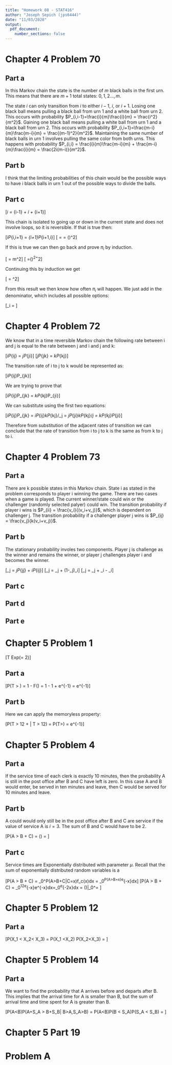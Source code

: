 ```yaml
---
title: "Homework 08 - STAT416"
author: "Joseph Sepich (jps6444)"
date: "11/03/2020"
output:
  pdf_document:
    number_sections: false
---
```


# Chapter 4 Problem 70

## Part a

In this Markov chain the state is the number of $m$ black balls in the first urn. This means that there are $m + 1$ total states: $0,1,2...,m$.

The state $i$ can only transition from $i$ to either $i-1$, $i$, or $i+1$. Losing one black ball means pulling a black ball from urn 1 and a white ball from urn 2. This occurs with probability $P_{i,i-1}=\frac{i}{m}\frac{i}{m} = \frac{i^2}{m^2}$. Gaining one black ball means pulling a white ball from urn 1 and a black ball from urn 2. This occurs with probability $P_{i,i+1}=\frac{m-i}{m}\frac{m-i}{m} = \frac{(m-1)^2}{m^2}$. Maintaining the same number of black balls in urn 1 involves pulling the same color from both urns. This happens with probability $P_{i,i} = \frac{i}{m}\frac{m-i}{m} + \frac{m-i}{m}\frac{i}{m} = \frac{2i(m-i)}{m^2}$.

## Part b

I think that the limiting probabilities of this chain would be the possible ways to have i black balls in urn 1 out of the possible ways to divide the balls.

## Part c

\[\pi_i = \pi_{i-1}\frac{(m-1)^2}{m^2} + \pi_i\frac{2i(m-i)}{m^2} + \pi_{i+1}\frac{i^2}{m^2}\]

This chain is isolated to going up or down in the current state and does not involve loops, so it is reversible. If that is true then:

\[\pi_iP_{i,i+1} = \pi_{i+1}P_{i+1,i}\]
\[\frac{\pi_{i+1}}{\pi_i} = \frac{P_{i,i+1}}{P_{i+1,i}} = (\frac{m-i}{i+1})^2\]

If this is true we can then go back and prove $\pi_i$ by induction.

\[\frac{\pi_1}{\pi_0} = m^2\]
\[\frac{\pi_2}{\pi_0} =(\frac{m}{1}\frac{m-1}{2})^2=\binom{m}{2}^2\]

Continuing this by induction we get

\[\frac{\pi_i}{\pi_0} = \binom{m}{i}^2\]

From this result we then know how often $\pi_i$ will happen. We just add in the denominator, which includes all possible options:


\[\pi_i = \frac{\binom{m}{i}^2}{\binom{m}{0}^2+\binom{m}{1}^2+...+\binom{m}{m}^2}\]


# Chapter 4 Problem 72

We know that in a time reversible Markov chain the following rate between i and j is equal to the rate between j and i and j and k:

\[\pi_iP_{ij} = \pi_jP_{ji}\]
\[\pi_jP_{jk} = \pi_kP_{kj}\]

The transition rate of i to j to k would be represented as:

\[\pi_iP_{ij}P_{jk}\]

We are trying to prove that 

\[\pi_iP_{ij}P_{jk} = \pi_kP_{kj}P_{ji}\]


We can substitute using the first two equations:

\[\pi_iP_{ij}P_{jk} = \pi_iP_{ij}\pi_kP_{kj}/\pi_j = \pi_jP_{ji}\pi_kP_{kj}/\pi_j = \pi_kP_{kj}P_{ji}\]

Therefore from substitution of the adjacent rates of transition we can conclude that the rate of transition from i to j to k is the same as from k to j to i.


# Chapter 4 Problem 73

## Part a

There are k possible states in this Markov chain. State i as stated in the problem corresponds to player i winning the game. There are two cases when a game is played. The current winner/state could win or the challenger (randomly selected palyer) could win. The transition probability if player i wins is $P_{ii} = \frac{v_i}{(v_i+v_j)}$, which is dependent on challenger j. The transition probability if a challenger player j wins is $P_{ij} = \frac{v_j}{k(v_i+v_j)}$.

## Part b

The stationary probability involes two components. Player j is challenge as the winner and remains the winner, or player j challenges player i and becomes the winner.

\[\pi_j = \pi_jP_{jj} + \pi_iP_{ij}\]
\[\pi_j = \pi_j\frac{v_j}{(v_i+v_j)} + (1-\pi_j)\Sigma_i\frac{v_i}{(v_i+v_j)}\]
\[\pi_j = \pi_j\frac{v_j}{(v_i+v_j)} + \Sigma_i\frac{v_i}{(v_i+v_j)} - \Sigma_i\frac{\pi_jv_i}{(v_i+v_j)}\]

## Part c

## Part d

## Part e

# Chapter 5 Problem 1

\[T \text{~} Exp(\lambda = 2)\]

## Part a

\[P(T > \frac12) = 1 - F(\frac12) = 1 - 1 + e^{-1} = e^{-1}\]

## Part b

Here we can apply the memoryless property:

\[P(T > 12 + \frac12 | T > 12) = P(T>\frac12) = e^{-1}\]

# Chapter 5 Problem 4

## Part a

If the service time of each clerk is exactly 10 minutes, then the probability A is still in the post office after B and C have left is zero. In this case A and B would enter, be served in ten minutes and leave, then C would be served for 10 minutes and leave.

## Part b

A could would only still be in the post office after B and C are service if the value of service A is $i=3$. The sum of B and C would have to be 2.

\[P(A > B + C) = \frac13(\frac13\frac13) = \frac{1}{27}\]

## Part c

Service times are Exponentially distributed with parameter $\mu$. Recall that the sum of exponentially distributed random variables is a 

\[P(A > B + C) = \int_0^\infty P(A>B+C|C=x)f_c(x)dx = \int_0^\infty P(A>B+x)\mu e^{-\mu x}dx\]
\[P(A > B + C) = \int_0^\infty\frac12e^{-\mu x}\mu e^{-\mu x}dx=\frac{\mu}{2}\int_0^\infty e^{-2\mu x}dx = \frac{\mu}{2}(\frac{-e^{-2\mu x}}{2\mu})|_0^\infty = \frac14\]

# Chapter 5 Problem 12

## Part a

\[P(X_1 < X_2< X_3) =  P(X_1 <X_2) P(X_2<X_3) = \frac{\lambda_1\lambda_2}{(\lambda_1+\lambda_2)(\lambda_2+\lambda_3)}\]

# Chapter 5 Problem 14

## Part a

We want to find the probability that A arrives before and departs after B. This implies that the arrival time for A is smaller than B, but the sum of arrival time and time spent for A is greater than B.

\[P(A<B)P(A+S_A > B+S_B| B>A,S_A>B) = P(A<B)P(B < S_A)P(S_A < S_B) = \frac{\lambda_A\lambda_b\mu_A}{(\lambda_A+\lambda_B)(\lambda_B+\mu_A)(\mu_A+\mu_B)}\]

# Chapter 5 Part 19

# Problem A



